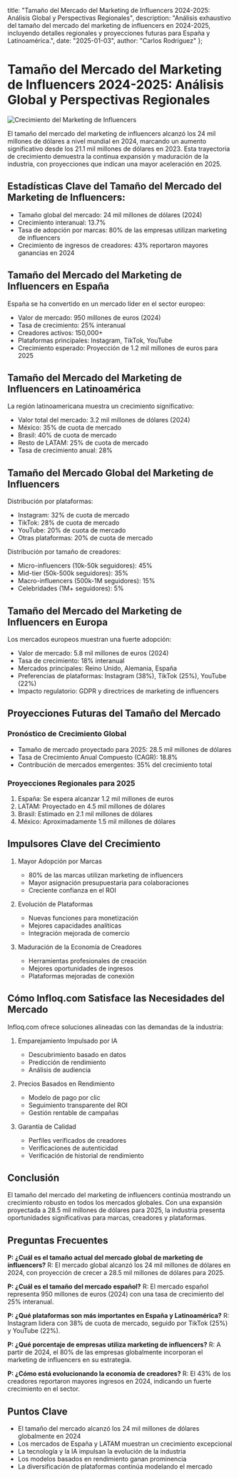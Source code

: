   title: "Tamaño del Mercado del Marketing de Influencers 2024-2025: Análisis Global y Perspectivas Regionales",
  description: "Análisis exhaustivo del tamaño del mercado del marketing de influencers en 2024-2025, incluyendo detalles regionales y proyecciones futuras para España y Latinoamérica.",
  date: "2025-01-03",
  author: "Carlos Rodríguez"
};

# Tamaño del Mercado del Marketing de Influencers 2024-2025: Análisis Global y Perspectivas Regionales

![Crecimiento del Marketing de Influencers](/images/blog-posts/influencer-marketing-market-size-2024.jpeg)

El tamaño del mercado del marketing de influencers alcanzó los 24 mil millones de dólares a nivel mundial en 2024, marcando un aumento significativo desde los 21.1 mil millones de dólares en 2023. Esta trayectoria de crecimiento demuestra la continua expansión y maduración de la industria, con proyecciones que indican una mayor aceleración en 2025.

## Estadísticas Clave del Tamaño del Mercado del Marketing de Influencers:

- Tamaño global del mercado: 24 mil millones de dólares (2024)
- Crecimiento interanual: 13.7%
- Tasa de adopción por marcas: 80% de las empresas utilizan marketing de influencers
- Crecimiento de ingresos de creadores: 43% reportaron mayores ganancias en 2024

## Tamaño del Mercado del Marketing de Influencers en España

España se ha convertido en un mercado líder en el sector europeo:

- Valor de mercado: 950 millones de euros (2024)
- Tasa de crecimiento: 25% interanual
- Creadores activos: 150,000+
- Plataformas principales: Instagram, TikTok, YouTube
- Crecimiento esperado: Proyección de 1.2 mil millones de euros para 2025

## Tamaño del Mercado del Marketing de Influencers en Latinoamérica

La región latinoamericana muestra un crecimiento significativo:

- Valor total del mercado: 3.2 mil millones de dólares (2024)
- México: 35% de cuota de mercado
- Brasil: 40% de cuota de mercado
- Resto de LATAM: 25% de cuota de mercado
- Tasa de crecimiento anual: 28%

## Tamaño del Mercado Global del Marketing de Influencers

Distribución por plataformas:
- Instagram: 32% de cuota de mercado
- TikTok: 28% de cuota de mercado
- YouTube: 20% de cuota de mercado
- Otras plataformas: 20% de cuota de mercado

Distribución por tamaño de creadores:
- Micro-influencers (10k-50k seguidores): 45%
- Mid-tier (50k-500k seguidores): 35%
- Macro-influencers (500k-1M seguidores): 15%
- Celebridades (1M+ seguidores): 5%

## Tamaño del Mercado del Marketing de Influencers en Europa

Los mercados europeos muestran una fuerte adopción:

- Valor de mercado: 5.8 mil millones de euros (2024)
- Tasa de crecimiento: 18% interanual
- Mercados principales: Reino Unido, Alemania, España
- Preferencias de plataformas: Instagram (38%), TikTok (25%), YouTube (22%)
- Impacto regulatorio: GDPR y directrices de marketing de influencers

## Proyecciones Futuras del Tamaño del Mercado

### Pronóstico de Crecimiento Global
- Tamaño de mercado proyectado para 2025: 28.5 mil millones de dólares
- Tasa de Crecimiento Anual Compuesto (CAGR): 18.8%
- Contribución de mercados emergentes: 35% del crecimiento total

### Proyecciones Regionales para 2025
1. España: Se espera alcanzar 1.2 mil millones de euros
2. LATAM: Proyectado en 4.5 mil millones de dólares
3. Brasil: Estimado en 2.1 mil millones de dólares
4. México: Aproximadamente 1.5 mil millones de dólares

## Impulsores Clave del Crecimiento

1. Mayor Adopción por Marcas
   - 80% de las marcas utilizan marketing de influencers
   - Mayor asignación presupuestaria para colaboraciones
   - Creciente confianza en el ROI

2. Evolución de Plataformas
   - Nuevas funciones para monetización
   - Mejores capacidades analíticas
   - Integración mejorada de comercio

3. Maduración de la Economía de Creadores
   - Herramientas profesionales de creación
   - Mejores oportunidades de ingresos
   - Plataformas mejoradas de conexión

## Cómo Infloq.com Satisface las Necesidades del Mercado

Infloq.com ofrece soluciones alineadas con las demandas de la industria:

1. Emparejamiento Impulsado por IA
   - Descubrimiento basado en datos
   - Predicción de rendimiento
   - Análisis de audiencia

2. Precios Basados en Rendimiento
   - Modelo de pago por clic
   - Seguimiento transparente del ROI
   - Gestión rentable de campañas

3. Garantía de Calidad
   - Perfiles verificados de creadores
   - Verificaciones de autenticidad
   - Verificación de historial de rendimiento

## Conclusión

El tamaño del mercado del marketing de influencers continúa mostrando un crecimiento robusto en todos los mercados globales. Con una expansión proyectada a 28.5 mil millones de dólares para 2025, la industria presenta oportunidades significativas para marcas, creadores y plataformas.

## Preguntas Frecuentes

**P: ¿Cuál es el tamaño actual del mercado global de marketing de influencers?**
R: El mercado global alcanzó los 24 mil millones de dólares en 2024, con proyección de crecer a 28.5 mil millones de dólares para 2025.

**P: ¿Cuál es el tamaño del mercado español?**
R: El mercado español representa 950 millones de euros (2024) con una tasa de crecimiento del 25% interanual.

**P: ¿Qué plataformas son más importantes en España y Latinoamérica?**
R: Instagram lidera con 38% de cuota de mercado, seguido por TikTok (25%) y YouTube (22%).

**P: ¿Qué porcentaje de empresas utiliza marketing de influencers?**
R: A partir de 2024, el 80% de las empresas globalmente incorporan el marketing de influencers en su estrategia.

**P: ¿Cómo está evolucionando la economía de creadores?**
R: El 43% de los creadores reportaron mayores ingresos en 2024, indicando un fuerte crecimiento en el sector.

## Puntos Clave

- El tamaño del mercado alcanzó los 24 mil millones de dólares globalmente en 2024
- Los mercados de España y LATAM muestran un crecimiento excepcional
- La tecnología y la IA impulsan la evolución de la industria
- Los modelos basados en rendimiento ganan prominencia
- La diversificación de plataformas continúa modelando el mercado